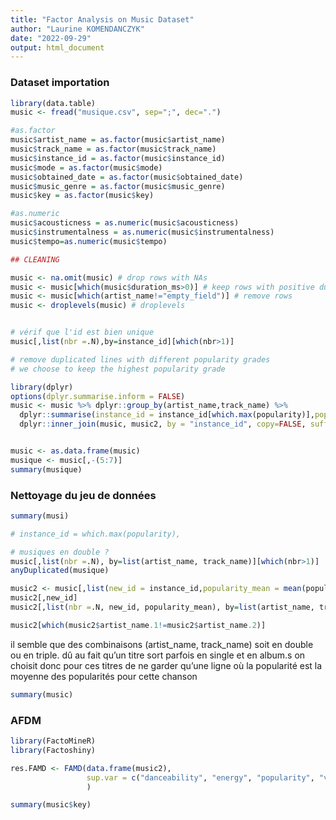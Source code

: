 ```yaml
---
title: "Factor Analysis on Music Dataset"
author: "Laurine KOMENDANCZYK"
date: "2022-09-29"
output: html_document
---
```


### Dataset importation
```r
library(data.table)
music <- fread("musique.csv", sep=";", dec=".")

#as.factor
music$artist_name = as.factor(music$artist_name)
music$track_name = as.factor(music$track_name)
music$instance_id = as.factor(music$instance_id)
music$mode = as.factor(music$mode)
music$obtained_date = as.factor(music$obtained_date)
music$music_genre = as.factor(music$music_genre)
music$key = as.factor(music$key)

#as.numeric
music$acousticness = as.numeric(music$acousticness)
music$instrumentalness = as.numeric(music$instrumentalness)
music$tempo=as.numeric(music$tempo)

## CLEANING 

music <- na.omit(music) # drop rows with NAs
music <- music[which(music$duration_ms>0)] # keep rows with positive durations_ms
music <- music[which(artist_name!="empty_field")] # remove rows 
music <- droplevels(music) # droplevels 


# vérif que l'id est bien unique
music[,list(nbr =.N),by=instance_id][which(nbr>1)]

# remove duplicated lines with different popularity grades 
# we choose to keep the highest popularity grade

library(dplyr)
options(dplyr.summarise.inform = FALSE)
music <- music %>% dplyr::group_by(artist_name,track_name) %>%
  dplyr::summarise(instance_id = instance_id[which.max(popularity)],popularity = max(popularity)) %>% 
  dplyr::inner_join(music, music2, by = "instance_id", copy=FALSE, suffix = c("","."))


music <- as.data.frame(music)
musique <- music[,-(5:7)]
summary(musique)
```

### Nettoyage du jeu de données
```r

summary(musi)

# instance_id = which.max(popularity),

# musiques en double ? 
music[,list(nbr =.N), by=list(artist_name, track_name)][which(nbr>1)]
anyDuplicated(musique)

music2 <- music[,list(new_id = instance_id,popularity_mean = mean(popularity)),by=list(artist_name,track_name) ]
music2[,new_id]
music2[,list(nbr =.N, new_id, popularity_mean), by=list(artist_name, track_name)][which(nbr>1)]

music2[which(music2$artist_name.1!=music2$artist_name.2)]

```
il semble que des combinaisons (artist_name, track_name) soit en double ou en triple. dû au fait qu'un titre sort parfois en single et en album.s
on choisit donc pour ces titres de ne garder qu'une ligne où la popularité est la moyenne des popularités pour cette chanson 


```r
summary(music)
```



### AFDM
```r
library(FactoMineR)
library(Factoshiny)

res.FAMD <- FAMD(data.frame(music2), 
                 sup.var = c("danceability", "energy", "popularity", "valence")
                 )

summary(music$key)
```

